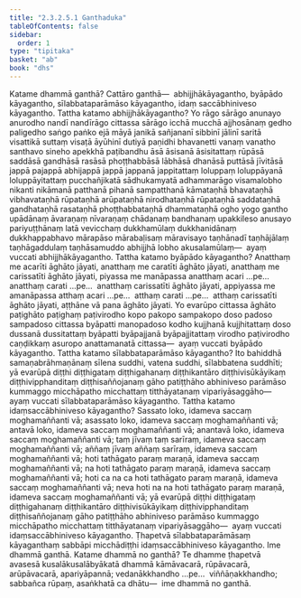 ```yaml
---
title: "2.3.2.5.1 Ganthaduka"
tableOfContents: false
sidebar:
  order: 1
type: "tipitaka"
basket: "ab"
book: "dhs"
---
```



<DynamicBreadcrumb />

<Division number="1140" book="dhs">

<Paragraph number="1833" book="dhs">
Katame dhammā ganthā? Cattāro ganthā—  abhijjhākāyagantho, byāpādo kāyagantho, sīlabbataparāmāso kāyagantho, idaṃ saccābhiniveso kāyagantho.
</Paragraph>

</Division>
<Division number="1141" book="dhs">

<Paragraph number="1834" book="dhs">
Tattha katamo abhijjhākāyagantho? Yo rāgo sārāgo anunayo anurodho nandī nandīrāgo cittassa sārāgo icchā mucchā ajjhosānaṃ gedho paligedho saṅgo paṅko ejā māyā janikā sañjananī sibbinī jālinī saritā visattikā suttaṃ visaṭā āyūhinī dutiyā paṇidhi bhavanetti vanaṃ vanatho santhavo sineho apekkhā paṭibandhu āsā āsisanā āsisitattaṃ rūpāsā saddāsā gandhāsā rasāsā phoṭṭhabbāsā lābhāsā dhanāsā puttāsā jīvitāsā jappā pajappā abhijappā jappā jappanā jappitattaṃ loluppaṃ loluppāyanā loluppāyitattaṃ pucchañjikatā sādhukamyatā adhammarāgo visamalobho nikanti nikāmanā patthanā pihanā sampatthanā kāmataṇhā bhavataṇhā vibhavataṇhā rūpataṇhā arūpataṇhā nirodhataṇhā rūpataṇhā saddataṇhā gandhataṇhā rasataṇhā phoṭṭhabbataṇhā dhammataṇhā ogho yogo gantho upādānaṃ āvaraṇaṃ nīvaraṇaṃ chādanaṃ bandhanaṃ upakkileso anusayo pariyuṭṭhānaṃ latā vevicchaṃ dukkhamūlaṃ dukkhanidānaṃ dukkhappabhavo mārapāso mārabaḷisaṃ māravisayo taṇhānadī taṇhājālaṃ taṇhāgaddulaṃ taṇhāsamuddo abhijjhā lobho akusalamūlaṃ—  ayaṃ vuccati abhijjhākāyagantho.
</Paragraph>

</Division>
<Division number="1142" book="dhs">

<Paragraph number="1835" book="dhs">
Tattha katamo byāpādo kāyagantho? Anatthaṃ me acarīti āghāto jāyati, anatthaṃ me caratīti āghāto jāyati, anatthaṃ me carissatīti āghāto jāyati, piyassa me manāpassa anatthaṃ acari …pe…  anatthaṃ carati …pe…  anatthaṃ carissatīti āghāto jāyati, appiyassa me amanāpassa atthaṃ acari …pe…  atthaṃ carati …pe…  atthaṃ carissatīti āghāto jāyati, aṭṭhāne vā pana āghāto jāyati. Yo evarūpo cittassa āghāto paṭighāto paṭighaṃ paṭivirodho kopo pakopo sampakopo doso padoso sampadoso cittassa byāpatti manopadoso kodho kujjhanā kujjhitattaṃ doso dussanā dussitattaṃ byāpatti byāpajjanā byāpajjitattaṃ virodho paṭivirodho caṇḍikkaṃ asuropo anattamanatā cittassa—  ayaṃ vuccati byāpādo kāyagantho.
</Paragraph>

</Division>
<Division number="1143" book="dhs">

<Paragraph number="1836" book="dhs">
Tattha katamo sīlabbataparāmāso kāyagantho? Ito bahiddhā samaṇabrāhmaṇānaṃ sīlena suddhi, vatena suddhi, sīlabbatena suddhīti; yā evarūpā diṭṭhi diṭṭhigataṃ diṭṭhigahanaṃ diṭṭhikantāro diṭṭhivisūkāyikaṃ diṭṭhivipphanditaṃ diṭṭhisaññojanaṃ gāho patiṭṭhāho abhiniveso parāmāso kummaggo micchāpatho micchattaṃ titthāyatanaṃ vipariyāsaggāho—  ayaṃ vuccati sīlabbataparāmāso kāyagantho.
</Paragraph>

</Division>
<Division number="1144" book="dhs">

<Paragraph number="1837" book="dhs">
Tattha katamo idaṃsaccābhiniveso kāyagantho? Sassato loko, idameva saccaṃ moghamaññanti vā; asassato loko, idameva saccaṃ moghamaññanti vā; antavā loko, idameva saccaṃ moghamaññanti vā; anantavā loko, idameva saccaṃ moghamaññanti vā; taṃ jīvaṃ taṃ sarīraṃ, idameva saccaṃ moghamaññanti vā; aññaṃ jīvaṃ aññaṃ sarīraṃ, idameva saccaṃ moghamaññanti vā; hoti tathāgato paraṃ maraṇā, idameva saccaṃ moghamaññanti vā; na hoti tathāgato paraṃ maraṇā, idameva saccaṃ moghamaññanti vā; hoti ca na ca hoti tathāgato paraṃ maraṇā, idameva saccaṃ moghamaññanti vā; neva hoti na na hoti tathāgato paraṃ maraṇā, idameva saccaṃ moghamaññanti vā; yā evarūpā diṭṭhi diṭṭhigataṃ diṭṭhigahanaṃ diṭṭhikantāro diṭṭhivisūkāyikaṃ diṭṭhivipphanditaṃ diṭṭhisaññojanaṃ gāho patiṭṭhāho abhiniveso parāmāso kummaggo micchāpatho micchattaṃ titthāyatanaṃ vipariyāsaggāho—  ayaṃ vuccati idaṃsaccābhiniveso kāyagantho. Ṭhapetvā sīlabbataparāmāsaṃ kāyaganthaṃ sabbāpi micchādiṭṭhi idaṃsaccābhiniveso kāyagantho.
</Paragraph>

<Paragraph number="1838" book="dhs">
Ime dhammā ganthā.
</Paragraph>

</Division>
<Division number="1145" book="dhs">

<Paragraph number="1839" book="dhs">
Katame dhammā no ganthā? Te dhamme ṭhapetvā avasesā kusalākusalābyākatā dhammā kāmāvacarā, rūpāvacarā, arūpāvacarā, apariyāpannā; vedanākkhandho …pe…  viññāṇakkhandho; sabbañca rūpaṃ, asaṅkhatā ca dhātu—  ime dhammā no ganthā.
</Paragraph>
</Division>